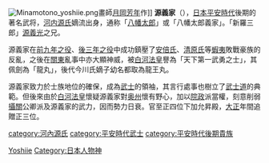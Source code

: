 {{Unreferenced|time=2020-08-01T23:17:27+00:00}}
[[File:Minamotono_yoshiie.png|thumb]]畫師[[月岡芳年|月岡芳年]]作</small>]]
{{japanese|japanese=源 義家|kana=みなもと の よしいえ|romaji=Minamoto no Yoshiie}}
'''源義家'''（{{bd|1039年||1106年|8月4日|catIdx=Minamoto no, Yoshiie}}），[[日本|日本]][[平安時代|平安時代]]後期的著名武将，[[河内源氏|河内源氏]]嫡流出身，通称「[[八幡太郎|八幡太郎]]」或「八幡太郎義家」。「新羅三郎」[[源義光|源義光]]之兄。

源義家在[[前九年之役|前九年之役]]、[[後三年之役|後三年之役]]中成功鎮壓了[[安倍氏|安倍氏]]、[[清原氏|清原氏]]等[[蝦夷|蝦夷]]敗戰豪族的反亂，之後在[[關東地方|關東]]亂事中亦大顯神威，被[[白河天皇|白河法皇]]譽為「天下第一武勇之士」，其佩劍為「龍丸」，後代今川氏嫡子幼名都取為龍王丸。

源義家致力於士族地位的確保，成為[[武士|武士]]的領袖，其言行處事也樹立了[[武士道|武士道]]的典範。但後來由於[[白河天皇|白河法皇]]懷疑源義家對[[奥州|奥州]]懷有野心，加以[[院政|院政]]派當權，刻意削弱[[攝關|攝關]]公卿派及源義家的武力，因而勢力日衰。官至正四位下加允昇殿，[[大正|大正]]年間追贈正三位。

{{Commonscat|Minamoto no Yoshiie}}

{{河內源氏棟梁}}
{{Authority control}}
{{DEFAULTSORT:Minamoto no, Yoshiie}}
[[Category:石川源氏|Yoshiie]]
[[category:河內源氏|category:河內源氏]]
[[category:平安時代武士|category:平安時代武士]]
[[category:平安時代後期貴族|category:平安時代後期貴族]]
[[Category:日本人物神|Category:日本人物神]]
